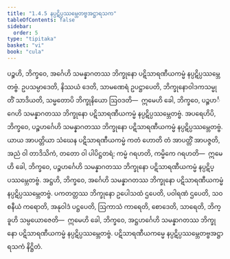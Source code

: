 ```yaml
---
title: "1.4.5 နပ္ပဋိပ္ပဿမ္ဘေတဗ္ဗအဋ္ဌာရသက"
tableOfContents: false
sidebar:
  order: 5
type: "tipitaka"
basket: "vi"
book: "cula"
---
```



<DynamicBreadcrumb />

<Division number="43" book="cula">

<Paragraph number="199" book="cula">
ပဉ္စဟိ, ဘိက္ခဝေ, အင်္ဂေဟိ သမန္နာဂတဿ ဘိက္ခုနော ပဋိသာရဏီယကမ္မံ နပ္ပဋိပ္ပဿမ္ဘေတဗ္ဗံ. ဥပသမ္ပာဒေတိ, နိဿယံ ဒေတိ, သာမဏေရံ ဥပဋ္ဌာပေတိ, ဘိက္ခုနောဝါဒကသမ္မုတိံ သာဒိယတိ, သမ္မတောပိ ဘိက္ခုနိယော ဩဝဒတိ—  ဣမေဟိ ခေါ, ဘိက္ခဝေ, ပဉ္စဟင်္ဂေဟိ သမန္နာဂတဿ ဘိက္ခုနော ပဋိသာရဏီယကမ္မံ နပ္ပဋိပ္ပဿမ္ဘေတဗ္ဗံ.
</Paragraph>

<Paragraph number="200" book="cula">
အပရေဟိပိ, ဘိက္ခဝေ, ပဉ္စဟင်္ဂေဟိ သမန္နာဂတဿ ဘိက္ခုနော ပဋိသာရဏီယကမ္မံ နပ္ပဋိပ္ပဿမ္ဘေတဗ္ဗံ. ယာယ အာပတ္တိယာ သံဃေန ပဋိသာရဏီယကမ္မံ ကတံ ဟောတိ တံ အာပတ္တိံ အာပဇ္ဇတိ, အညံ ဝါ တာဒိသိကံ, တတော ဝါ ပါပိဋ္ဌတရံ; ကမ္မံ ဂရဟတိ, ကမ္မိကေ ဂရဟတိ—  ဣမေဟိ ခေါ, ဘိက္ခဝေ, ပဉ္စဟင်္ဂေဟိ သမန္နာဂတဿ ဘိက္ခုနော ပဋိသာရဏီယကမ္မံ နပ္ပဋိပ္ပဿမ္ဘေတဗ္ဗံ.
</Paragraph>

<Paragraph number="201" book="cula">
အဋ္ဌဟိ, ဘိက္ခဝေ, အင်္ဂေဟိ သမန္နာဂတဿ ဘိက္ခုနော ပဋိသာရဏီယကမ္မံ နပ္ပဋိပ္ပဿမ္ဘေတဗ္ဗံ. ပကတတ္တဿ ဘိက္ခုနော ဥပေါသထံ ဌပေတိ, ပဝါရဏံ ဌပေတိ, သဝစနီယံ ကရောတိ, အနုဝါဒံ ပဋ္ဌပေတိ, ဩကာသံ ကာရေတိ, စောဒေတိ, သာရေတိ, ဘိက္ခူဟိ သမ္ပယောဇေတိ—  ဣမေဟိ ခေါ, ဘိက္ခဝေ, အဋ္ဌဟင်္ဂေဟိ သမန္နာဂတဿ ဘိက္ခုနော ပဋိသာရဏီယကမ္မံ နပ္ပဋိပ္ပဿမ္ဘေတဗ္ဗံ.

</Paragraph>
</Division>

<Paragraph number="202" type="center" book="cula">
ပဋိသာရဏီယကမ္မေ နပ္ပဋိပ္ပဿမ္ဘေတဗ္ဗအဋ္ဌာရသကံ နိဋ္ဌိတံ.
</Paragraph>